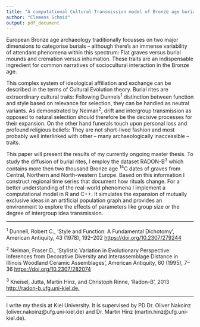 ```yaml
---
title: "A computational Cultural Transmission model of Bronze age burial rites in Central, Northern and North-western Europe"
author: "Clemens Schmid"
output: pdf_document
---
```


European Bronze age archaeology traditionally focusses on two major dimensions to categorise burials -- although there's an immense variability of attendant phenomena within this spectrum: Flat graves versus burial mounds and cremation versus inhumation. These traits are an indispensable ingredient for common narratives of sociocultural interaction in the Bronze age.

This complex system of ideological affiliation and exchange can be described in the terms of Cultural Evolution theory. Burial rites are extraordinary cultural traits: Following Dunnels^1^ distinction between function and style based on relevance for selection, they can be handled as neutral variants. As demonstrated by Neiman^2^, drift and intergroup transmission as opposed to natural selection should therefore be the decisive processes for their expansion. On the other hand funerals touch upon personal loss and profound religious beliefs: They are not short-lived fashion and most probably well interlinked with other -- many archaeologically inaccessible -- traits.

This paper will present the results of my currently ongoing master thesis. To study the diffusion of burial rites, I employ the dataset RADON-B^3^ which contains more then two thousand Bronze age ^14^C dates of graves from Central, Northern and North-western Europe. Based on this information I construct regional time series that document how rituals change. For a better understanding of the real-world phenomena I implement a computational model in R and C++. It simulates the expansion of mutually exclusive ideas in an artificial population graph and provides an environment to explore the effects of parameters like group size or the degree of intergroup idea transmission.

***

^1^ Dunnell, Robert C., ‘Style and Function: A Fundamental Dichotomy’, American Antiquity, 43 (1978), 192–202 <https://doi.org/10.2307/279244>
 
^2^ Neiman, Fraser D., ‘Stylistic Variation in Evolutionary Perspective: Inferences from Decorative Diversity and Interassemblage Distance in Illinois Woodland Ceramic Assemblages’, American Antiquity, 60 (1995), 7–36 <https://doi.org/10.2307/282074>

^3^ Kneisel, Jutta, Martin Hinz, and Christoph Rinne, ‘Radon-B’, 2013 <http://radon-b.ufg.uni-kiel.de.>

***

I write my thesis at Kiel University. It is supervised by PD Dr. Oliver Nakoinz (oliver.nakoinz@ufg.uni-kiel.de) and Dr. Martin Hinz (martin.hinz@ufg.uni-kiel.de).

